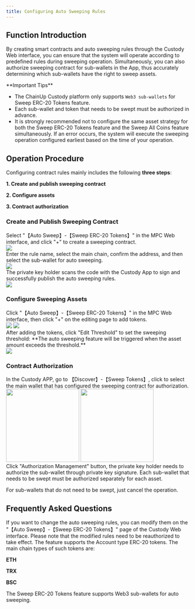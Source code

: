 ```yaml
---
title: Configuring Auto Sweeping Rules
---
```


##  Function Introduction

By creating smart contracts and auto sweeping rules through the Custody Web interface, you can ensure that the system will operate according to predefined rules during sweeping operation. Simultaneously, you can also authorize sweeping contract for sub-wallets in the App, thus accurately determining which sub-wallets have the right to sweep assets.

<Warning>
**Important Tips**

- The ChainUp Custody platform only supports `Web3 sub-wallets` for Sweep ERC-20 Tokens feature.
- Each sub-wallet and token that needs to be swept must be authorized in advance.
- It is strongly recommended not to configure the same asset strategy for both the Sweep ERC-20 Tokens feature and the Sweep All Coins feature simultaneously. If an error occurs, the system will execute the sweeping operation configured earliest based on the time of your operation.

</Warning>

##  Operation Procedure

Configuring contract rules mainly includes the following **three steps**:

**1. Create and publish sweeping contract**

**2. Configure assets**

**3. Contract authorization**

### Create and Publish Sweeping Contract 

<Steps>
<Step title="Create and Publish Sweeping Contract">
    Select "【Auto Sweep】-【Sweep ERC-20 Tokens】" in the MPC Web interface, and click "+" to create a sweeping contract.
<div className="w-full flex items-center justify-center">
    <img src="/images/user-guide/enerc201.png" />
</div>
</Step>
<Step title="Edit Auto Sweeping Rules">
   Enter the rule name, select the main chain, confirm the address, and then select the sub-wallet for auto sweeping.
   <div className="w-full flex items-center justify-center">
    <img src="/images/user-guide/enerc202.png" />
</div>
</Step>

<Step title="Sign and Publish">
    The private key holder scans the code with the Custody App to sign and successfully publish the auto sweeping rules.
   <div className="w-full flex items-center justify-center">
    <img src="/images/enerc203.png" />
</div>
</Step>
</Steps>

### Configure Sweeping Assets

<Steps>
<Step title="Edit Sweeping Threshold">
    Click "【Auto Sweep】-【Sweep ERC-20 Tokens】" in the MPC Web interface, then click "+" on the editing page to add tokens.
<div className="w-full flex items-center justify-center">
<CardGroup cols={2}>
    <img src="/images/user-guide/enerc204.png" />
    <img src="/images/user-guide/enerc205.png" />
    </CardGroup>
</div>
    After adding the tokens, click "Edit Threshold" to set the sweeping threshold: **The auto sweeping feature will be triggered when the asset amount exceeds the threshold.**

<div className="w-full flex items-center justify-center">
    <img src="/images/user-guide/enerc206.png" />
</div>
</Step>
</Steps>

### Contract Authorization

<Steps>
<Step title="Open Auto Sweep Function">
In the Custody APP, go to 【Discover】-【Sweep Tokens】, click to select the main wallet that has configured the sweeping contract for authorization.

<div className="w-full flex items-center justify-center">
<CardGroup cols={2}>
    <img src="/images/user-guide/appcon.png" width="200"/>
    <img src="/images/user-guide/appcon2.png" width="200"/>
    </CardGroup>
</div>

</Step>
<Step title="Authorization Management">
   Click "Authorization Management" button, the private key holder needs to authorize the sub-wallet through private key signature.

<Warning>
Each sub-wallet that needs to be swept must be authorized separately for each asset.

For sub-wallets that do not need to be swept, just cancel the operation.
</Warning>

</Step>
</Steps>

##  Frequently Asked Questions

<Accordion title="What if I want to change the auto sweeping rules?">
If you want to change the auto sweeping rules, you can modify them on the "【Auto Sweep】-【Sweep ERC-20 Tokens】" page of the Custody Web interface. Please note that the modified rules need to be reauthorized to take effect.
</Accordion>

<Accordion title="What types of assets does the Sweep ERC-20 Tokens feature support?">
The feature supports the Account type ERC-20 tokens. The main chain types of such tokens are:

**ETH**

**TRX**

**BSC**
</Accordion>

<Accordion title="What types of wallets does the Sweep ERC-20 Tokens feature support?">
The Sweep ERC-20 Tokens feature supports Web3 sub-wallets for auto sweeping.
</Accordion>

